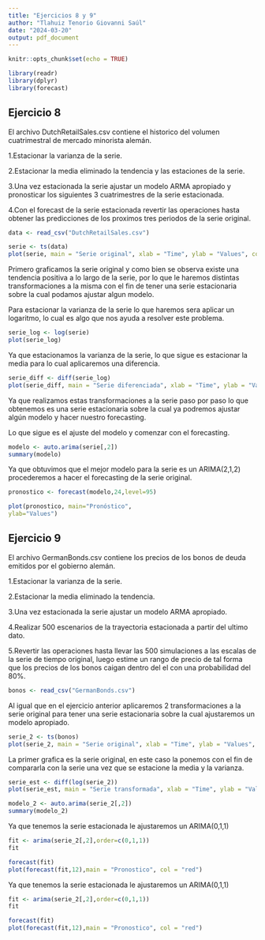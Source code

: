 ```yaml
---
title: "Ejercicios 8 y 9"
author: "Tlahuiz Tenorio Giovanni Saúl"
date: "2024-03-20"
output: pdf_document
---
```


```r
knitr::opts_chunk$set(echo = TRUE)
```

```r
library(readr)
library(dplyr)
library(forecast)
```

## Ejercicio 8

El archivo DutchRetailSales.csv contiene el historico del volumen cuatrimestral de mercado minorista alemán.

1.Estacionar la varianza de la serie.

2.Estacionar la media eliminado la tendencia y las estaciones de la serie.

3.Una vez estacionada la serie ajustar un modelo ARMA apropiado y pronosticar los siguientes 3 cuatrimestres de la serie estacionada.

4.Con el forecast de la serie estacionada revertir las operaciones hasta obtener las predicciones de los proximos tres periodos de la serie original.


```r
data <- read_csv("DutchRetailSales.csv")
```



```r
serie <- ts(data)
plot(serie, main = "Serie original", xlab = "Time", ylab = "Values", col = "firebrick")
```


Primero graficamos la serie original y como bien se observa existe una tendencia positiva a lo largo de la serie, por lo que le haremos distintas transformaciones a la misma con el fin de tener una serie estacionaria sobre la cual podamos ajustar algun modelo.

Para estacionar la varianza de la serie lo que haremos sera aplicar un logaritmo, lo cual es algo que nos ayuda a resolver este problema.


```r
serie_log <- log(serie)
plot(serie_log)
```


Ya que estacionamos la varianza de la serie, lo que sigue es estacionar la media para lo cual aplicaremos una diferencia.
```r
serie_diff <- diff(serie_log)
plot(serie_diff, main = "Serie diferenciada", xlab = "Time", ylab = "Values", col = "seagreen")
```


Ya que realizamos estas transformaciones a la serie paso por paso lo que obtenemos es una serie estacionaria sobre la cual ya podremos ajustar algún modelo y hacer nuestro forecasting.

Lo que sigue es el ajuste del modelo y comenzar con el forecasting.


```r
modelo <- auto.arima(serie[,2])
summary(modelo)
```

Ya que obtuvimos que el mejor modelo para la serie es un ARIMA(2,1,2) procederemos a hacer el forecasting de la serie original.


```r
pronostico <- forecast(modelo,24,level=95)

plot(pronostico, main="Pronóstico",
ylab="Values")
```

## Ejercicio 9

El archivo GermanBonds.csv contiene los precios de los bonos de deuda emitidos por el gobierno alemán.

1.Estacionar la varianza de la serie.

2.Estacionar la media eliminado la tendencia.

3.Una vez estacionada la serie ajustar un modelo ARMA apropiado.

4.Realizar 500 escenarios de la trayectoria estacionada a partir del ultimo dato.

5.Revertir las operaciones hasta llevar las 500 simulaciones a las escalas de la serie de tiempo original, luego estime un rango de precio de tal forma que los precios de los bonos caigan dentro del el con una probabilidad del 80%.

```r
bonos <- read_csv("GermanBonds.csv")
```

Al igual que en el ejercicio anterior aplicaremos 2 transformaciones a la serie original para tener una serie estacionaria sobre la cual ajustaremos un modelo apropiado.


```r
serie_2 <- ts(bonos)
plot(serie_2, main = "Serie original", xlab = "Time", ylab = "Values", col = "firebrick")
```


La primer grafica es la serie original, en este caso la ponemos con el fin de compararla con la serie una vez que se estacione la media y la varianza.

```r
serie_est <- diff(log(serie_2))
plot(serie_est, main = "Serie transformada", xlab = "Time", ylab = "Values", col = "green4")
```


```r
modelo_2 <- auto.arima(serie_2[,2])
summary(modelo_2)
```
Ya que tenemos la serie estacionada le ajustaremos un ARIMA(0,1,1)

```r
fit <- arima(serie_2[,2],order=c(0,1,1))
fit
```

```r
forecast(fit)
plot(forecast(fit,12),main = "Pronostico", col = "red")
```
Ya que tenemos la serie estacionada le ajustaremos un ARIMA(0,1,1)

```r
fit <- arima(serie_2[,2],order=c(0,1,1))
fit
```

```r
forecast(fit)
plot(forecast(fit,12),main = "Pronostico", col = "red")
```
























